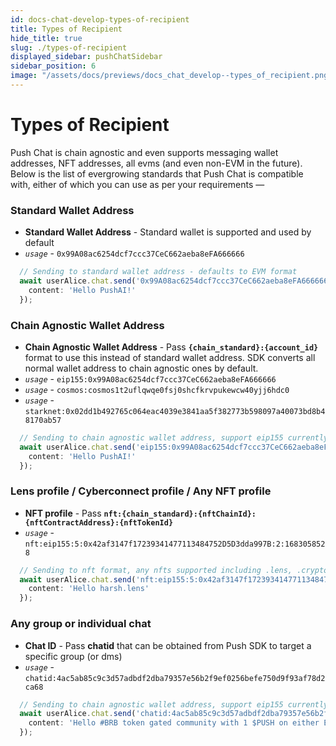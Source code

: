 ```yaml
---
id: docs-chat-develop-types-of-recipient
title: Types of Recipient
hide_title: true
slug: ./types-of-recipient
displayed_sidebar: pushChatSidebar
sidebar_position: 6
image: "/assets/docs/previews/docs_chat_develop--types_of_recipient.png"
---
```



# Types of Recipient
Push Chat is chain agnostic and even supports messaging wallet addresses, NFT addresses, all evms (and even non-EVM in the future). Below is the list of evergrowing standards that Push Chat is compatible with, either of which you can use as per your requirements  —

<head>
  <title>Types of Recipient | Push Chat | Push Documentation</title>
</head>


### Standard Wallet Address
- **Standard Wallet Address** - Standard wallet is supported and used by default
- _`usage`_ - `0x99A08ac6254dcf7ccc37CeC662aeba8eFA666666`


```typescript
  // Sending to standard wallet address - defaults to EVM format
  await userAlice.chat.send('0x99A08ac6254dcf7ccc37CeC662aeba8eFA666666', { 
    content: 'Hello PushAI!' 
  });
```
 
### Chain Agnostic Wallet Address
- **Chain Agnostic Wallet Address** - Pass **`{chain_standard}:{account_id}`** format to use this instead of standard wallet address. SDK converts all normal wallet address to chain agnostic ones by default.
- _`usage`_ - `eip155:0x99A08ac6254dcf7ccc37CeC662aeba8eFA666666`
- _`usage`_ - `cosmos:cosmos1t2uflqwqe0fsj0shcfkrvpukewcw40yjj6hdc0`
- _`usage`_ - `starknet:0x02dd1b492765c064eac4039e3841aa5f382773b598097a40073bd8b48170ab57`


```typescript
  // Sending to chain agnostic wallet address, support eip155 currently
  await userAlice.chat.send('eip155:0x99A08ac6254dcf7ccc37CeC662aeba8eFA666666', { 
    content: 'Hello PushAI!' 
  });
```

### Lens profile / Cyberconnect profile / Any NFT profile
- **NFT profile** - Pass **`nft:{chain_standard}:{nftChainId}:{nftContractAddress}:{nftTokenId}`**
- _`usage`_ - `nft:eip155:5:0x42af3147f17239341477113484752D5D3dda997B:2:1683058528`


```typescript
  // Sending to nft format, any nfts supported including .lens, .crypto, .polygon or your crypto punks
  await userAlice.chat.send('nft:eip155:5:0x42af3147f17239341477113484752D5D3dda997B:2:1683058528', { 
    content: 'Hello harsh.lens' 
  });
```

### Any group or individual chat
- **Chat ID** - Pass **chatid** that can be obtained from Push SDK to target a specific group (or dms)
- _`usage`_ - `chatid:4ac5ab85c9c3d57adbdf2dba79357e56b2f9ef0256befe750d9f93af78d2ca68`


```typescript
  // Sending to chain agnostic wallet address, support eip155 currently
  await userAlice.chat.send('chatid:4ac5ab85c9c3d57adbdf2dba79357e56b2f9ef0256befe750d9f93af78d2ca68', { 
    content: 'Hello #BRB token gated community with 1 $PUSH on either ETH or Polygon' 
  });
```
